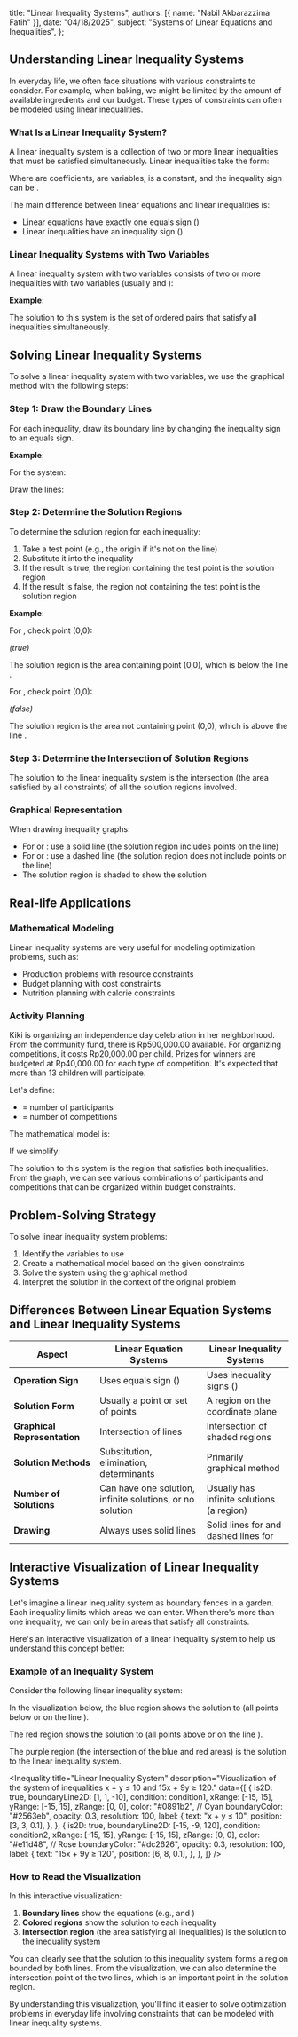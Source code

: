 
  title: "Linear Inequality Systems",
  authors: [{ name: "Nabil Akbarazzima Fatih" }],
  date: "04/18/2025",
  subject: "Systems of Linear Equations and Inequalities",
};

## Understanding Linear Inequality Systems

In everyday life, we often face situations with various constraints to consider. For example, when baking, we might be limited by the amount of available ingredients and our budget. These types of constraints can often be modeled using linear inequalities.

### What Is a Linear Inequality System?

A linear inequality system is a collection of two or more linear inequalities that must be satisfied simultaneously. Linear inequalities take the form:

<BlockMath math="a_1x_1 + a_2x_2 + ... + a_nx_n \leq b \text{ or } a_1x_1 + a_2x_2 + ... + a_nx_n \geq b" />

Where <InlineMath math="a_1, a_2, ..., a_n" /> are coefficients, <InlineMath math="x_1, x_2, ..., x_n" /> are variables, <InlineMath math="b" /> is a constant, and the inequality sign can be <InlineMath math="\leq, \geq, <, >" />.

The main difference between linear equations and linear inequalities is:

- Linear equations have exactly one equals sign (<InlineMath math="=" />)
- Linear inequalities have an inequality sign (<InlineMath math="\leq, \geq, <, >" />)

### Linear Inequality Systems with Two Variables

A linear inequality system with two variables consists of two or more inequalities with two variables (usually <InlineMath math="x" /> and <InlineMath math="y" />):

<BlockMath math="\begin{cases} a_1x + b_1y \leq c_1 \\ a_2x + b_2y \leq c_2 \end{cases}" />

**Example**:

<BlockMath math="\begin{cases} 2x + 5y < 10 \\ 6x + 2y > 10 \end{cases}" />

The solution to this system is the set of ordered pairs <InlineMath math="(x,y)" /> that satisfy all inequalities simultaneously.

## Solving Linear Inequality Systems

To solve a linear inequality system with two variables, we use the graphical method with the following steps:

### Step 1: Draw the Boundary Lines

For each inequality, draw its boundary line by changing the inequality sign to an equals sign.

**Example**:

For the system:

<BlockMath math="\begin{cases} 2x + 5y < 10 \\ 6x + 2y > 10 \end{cases}" />

Draw the lines:

<BlockMath math="\begin{cases} 2x + 5y = 10 \\ 6x + 2y = 10 \end{cases}" />

### Step 2: Determine the Solution Regions

To determine the solution region for each inequality:

1. Take a test point (e.g., the origin <InlineMath math="(0,0)" /> if it's not on the line)
2. Substitute it into the inequality
3. If the result is true, the region containing the test point is the solution region
4. If the result is false, the region not containing the test point is the solution region

**Example**:

For <InlineMath math="2x + 5y < 10" />, check point (0,0):

<BlockMath math="2(0) + 5(0) = 0 < 10" />

_(true)_

The solution region is the area containing point (0,0), which is below the line <InlineMath math="2x + 5y = 10" />.

For <InlineMath math="6x + 2y > 10" />, check point (0,0):

<BlockMath math="6(0) + 2(0) = 0 > 10" />

_(false)_

The solution region is the area not containing point (0,0), which is above the line <InlineMath math="6x + 2y = 10" />.

### Step 3: Determine the Intersection of Solution Regions

The solution to the linear inequality system is the intersection (the area satisfied by all constraints) of all the solution regions involved.

### Graphical Representation

When drawing inequality graphs:

- For <InlineMath math="\leq" /> or <InlineMath math="\geq" />: use a solid line (the solution region includes points on the line)
- For <InlineMath math="<" /> or <InlineMath math=">" />: use a dashed line (the solution region does not include points on the line)
- The solution region is shaded to show the solution

## Real-life Applications

### Mathematical Modeling

Linear inequality systems are very useful for modeling optimization problems, such as:

- Production problems with resource constraints
- Budget planning with cost constraints
- Nutrition planning with calorie constraints

### Activity Planning

Kiki is organizing an independence day celebration in her neighborhood. From the community fund, there is Rp500,000.00 available. For organizing competitions, it costs Rp20,000.00 per child. Prizes for winners are budgeted at Rp40,000.00 for each type of competition. It's expected that more than 13 children will participate.

Let's define:

- <InlineMath math="x" /> = number of participants
- <InlineMath math="y" /> = number of competitions

The mathematical model is:

<BlockMath math="\begin{cases} 20.000x + 40.000y \leq 500.000 \\ x > 13 \end{cases}" />

If we simplify:

<BlockMath math="\begin{cases} 20x + 40y \leq 500 \\ x > 13 \end{cases}" />

The solution to this system is the region that satisfies both inequalities. From the graph, we can see various combinations of participants and competitions that can be organized within budget constraints.

## Problem-Solving Strategy

To solve linear inequality system problems:

1. Identify the variables to use
2. Create a mathematical model based on the given constraints
3. Solve the system using the graphical method
4. Interpret the solution in the context of the original problem

## Differences Between Linear Equation Systems and Linear Inequality Systems

| Aspect                       | Linear Equation Systems                                   | Linear Inequality Systems                                                                        |
| ---------------------------- | --------------------------------------------------------- | ------------------------------------------------------------------------------------------------ |
| **Operation Sign**           | Uses equals sign (<InlineMath math="=" />)                | Uses inequality signs (<InlineMath math="<, >, \leq, \geq" />)                                   |
| **Solution Form**            | Usually a point or set of points                          | A region on the coordinate plane                                                                 |
| **Graphical Representation** | Intersection of lines                                     | Intersection of shaded regions                                                                   |
| **Solution Methods**         | Substitution, elimination, determinants                   | Primarily graphical method                                                                       |
| **Number of Solutions**      | Can have one solution, infinite solutions, or no solution | Usually has infinite solutions (a region)                                                        |
| **Drawing**                  | Always uses solid lines                                   | Solid lines for <InlineMath math="\leq, \geq" /> and dashed lines for <InlineMath math="<, >" /> |

## Interactive Visualization of Linear Inequality Systems

Let's imagine a linear inequality system as boundary fences in a garden. Each inequality limits which areas we can enter. When there's more than one inequality, we can only be in areas that satisfy all constraints.

Here's an interactive visualization of a linear inequality system to help us understand this concept better:

### Example of an Inequality System

Consider the following linear inequality system:

<BlockMath math="\begin{cases} x + y \leq 10 \\ 15x + 9y \geq 120 \end{cases}" />

In the visualization below, the blue region shows the solution to <InlineMath math="x + y \leq 10" /> (all points below or on the line <InlineMath math="x + y = 10" />).

The red region shows the solution to <InlineMath math="15x + 9y \geq 120" /> (all points above or on the line <InlineMath math="15x + 9y = 120" />).

The purple region (the intersection of the blue and red areas) is the solution to the linear inequality system.

<Inequality
  title="Linear Inequality System"
  description="Visualization of the system of inequalities x + y ≤ 10 and 15x + 9y ≥ 120."
  data={[
    {
      is2D: true,
      boundaryLine2D: [1, 1, -10],
      condition: condition1,
      xRange: [-15, 15],
      yRange: [-15, 15],
      zRange: [0, 0],
      color: "#0891b2", // Cyan
      boundaryColor: "#2563eb",
      opacity: 0.3,
      resolution: 100,
      label: {
        text: "x + y ≤ 10",
        position: [3, 3, 0.1],
      },
    },
    {
      is2D: true,
      boundaryLine2D: [-15, -9, 120],
      condition: condition2,
      xRange: [-15, 15],
      yRange: [-15, 15],
      zRange: [0, 0],
      color: "#e11d48", // Rose
      boundaryColor: "#dc2626",
      opacity: 0.3,
      resolution: 100,
      label: {
        text: "15x + 9y ≥ 120",
        position: [6, 8, 0.1],
      },
    },
  ]}
/>

### How to Read the Visualization

In this interactive visualization:

1. **Boundary lines** show the equations (e.g., <InlineMath math="x + y = 10" /> and <InlineMath math="15x + 9y = 120" />)
2. **Colored regions** show the solution to each inequality
3. **Intersection region** (the area satisfying all inequalities) is the solution to the inequality system

You can clearly see that the solution to this inequality system forms a region bounded by both lines. From the visualization, we can also determine the intersection point of the two lines, which is an important point in the solution region.

By understanding this visualization, you'll find it easier to solve optimization problems in everyday life involving constraints that can be modeled with linear inequality systems.
